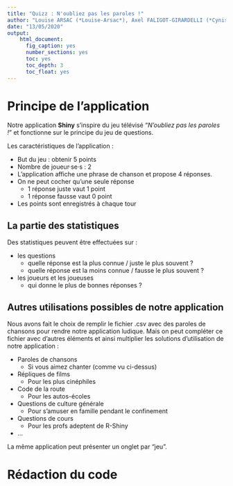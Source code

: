 ```yaml
---
title: "Quizz : N'oubliez pas les paroles !"
author: "Louise ARSAC (*Louise-Arsac*), Axel FALIGOT-GIRARDELLI (*Cynism*), Zélie FROMENT (*zeliefroment*), Charlène LAROCHE (*chalarock*), Juliette MAYER (*Ju49*),  Paul SERVAIN (*greenwasher*)"
date: "13/05/2020"
output:
    html_document:
      fig_caption: yes
      number_sections: yes
      toc: yes
      toc_depth: 3
      toc_float: yes
---
```


# Principe de l'application

Notre application **Shiny** s'inspire du jeu télévisé "*N'oubliez pas les paroles !*" et fonctionne sur le principe du jeu de questions.

Les caractéristiques de l'application :

* But du jeu : obtenir 5 points
* Nombre de joueur·se·s : 2
* L'application affiche une phrase de chanson et propose 4 réponses. 
* On ne peut cocher qu'une seule réponse
  * 1 réponse juste vaut 1 point
  * 1 réponse fausse vaut 0 point
* Les points sont enregistrés à chaque tour

## La partie des statistiques
Des statistiques peuvent être effectuées sur :

* les questions
  * quelle réponse est la plus connue / juste le plus souvent ?
  * quelle réponse est la moins connue / fausse le plus souvent ?
* les joueurs et les joueuses
  * qui donne le plus de bonnes réponses ?

## Autres utilisations possibles de notre application

Nous avons fait le choix de remplir le fichier .csv avec des paroles de chansons pour rendre notre application ludique. Mais on peut compléter ce fichier avec d'autres éléments et ainsi multiplier les solutions d'utilisation de notre application : 

* Paroles de chansons
  * Si vous aimez chanter (comme vu ci-dessus)
* Répliques de films
  * Pour les plus cinéphiles
* Code de la route
  * Pour les autos-écoles
* Questions de culture générale
  * Pour s'amuser en famille pendant le confinement
* Questions de cours
  * Pour les profs adeptent de R-Shiny
* ...

La même application peut présenter un onglet par "jeu".

# Rédaction du code 


